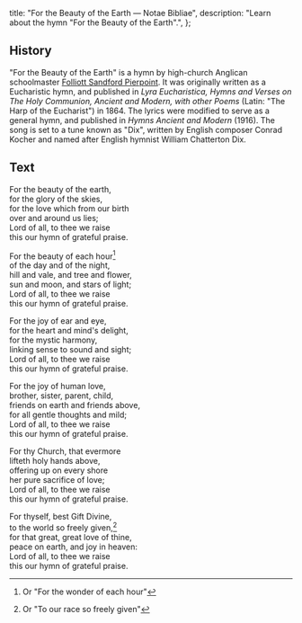  title: "For the Beauty of the Earth — Notae Bibliae",
  description: "Learn about the hymn \"For the Beauty of the Earth\".",
};

<Initial text="For the Beauty of the Earth" />

## History

"For the Beauty of the Earth" is a hymn by high-church Anglican schoolmaster [Folliott Sandford Pierpoint](/liturgy/music/composers/folliott-sandford-pierpoint). It was originally written as a Eucharistic hymn, and published in *Lyra Eucharistica, Hymns and Verses on The Holy Communion, Ancient and Modern, with other Poems* (Latin: "The Harp of the Eucharist") in 1864. The lyrics were modified to serve as a general hymn, and published in *Hymns Ancient and Modern* (1916). The song is set to a tune known as "Dix", written by English composer Conrad Kocher and named after English hymnist William Chatterton Dix.

## Text

For the beauty of the earth,<br/>
for the glory of the skies,<br/>
for the love which from our birth<br/>
over and around us lies;<br/>
Lord of all, to thee we raise<br/>
this our hymn of grateful praise.

For the beauty of each hour[^1]<br/>
of the day and of the night,<br/>
hill and vale, and tree and flower,<br/>
sun and moon, and stars of light;<br/>
Lord of all, to thee we raise<br/>
this our hymn of grateful praise.

For the joy of ear and eye,<br/>
for the heart and mind's delight,<br/>
for the mystic harmony,<br/>
linking sense to sound and sight;<br/>
Lord of all, to thee we raise<br/>
this our hymn of grateful praise.

For the joy of human love,<br/>
brother, sister, parent, child,<br/>
friends on earth and friends above,<br/>
for all gentle thoughts and mild;<br/>
Lord of all, to thee we raise<br/>
this our hymn of grateful praise.

For thy Church, that evermore<br/>
lifteth holy hands above,<br/>
offering up on every shore<br/>
her pure sacrifice of love;<br/>
Lord of all, to thee we raise<br/>
this our hymn of grateful praise.

For thyself, best Gift Divine,<br/>
to the world so freely given,[^2]<br/>
for that great, great love of thine,<br/>
peace on earth, and joy in heaven:<br/>
Lord of all, to thee we raise<br/>
this our hymn of grateful praise.

[^1]: Or "For the wonder of each hour"
[^2]: Or "To our race so freely given"
